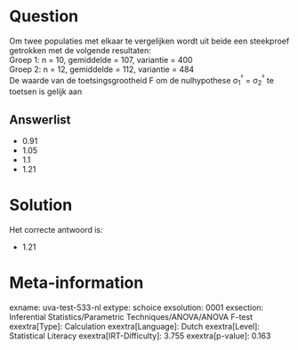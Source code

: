 Question
========

Om twee populaties met elkaar te vergelijken wordt uit beide een
steekproef getrokken met de volgende resultaten:\
Groep 1: n = 10, gemiddelde = 107, variantie = 400\
Groep 2: n = 12, gemiddelde = 112, variantie = 484\
De waarde van de toetsingsgrootheid F om de nulhypothese σ~1~^²^ =
σ~2~^²^ te toetsen is gelijk aan

Answerlist
----------

* 0.91
* 1.05
* 1.1
* 1.21

Solution
========

Het correcte antwoord is: 

* 1.21

Meta-information
================
exname: uva-test-533-nl
extype: schoice
exsolution: 0001
exsection: Inferential Statistics/Parametric Techniques/ANOVA/ANOVA F-test
exextra[Type]: Calculation
exextra[Language]: Dutch
exextra[Level]: Statistical Literacy
exextra[IRT-Difficulty]: 3.755
exextra[p-value]: 0.163
